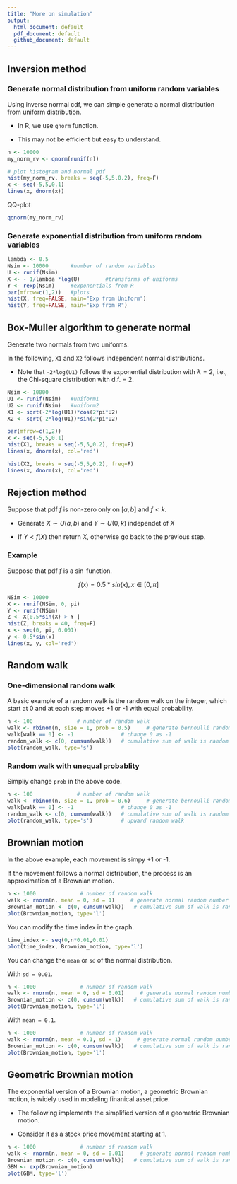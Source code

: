 ```yaml
---
title: "More on simulation"
output: 
  html_document: default
  pdf_document: default
  github_document: default
---
```


## Inversion method

### Generate normal distribution from uniform random variables


Using inverse normal cdf, we can simple generate a normal distribution from uniform distribution.

* In R, we use ```qnorm``` function.

* This may not be efficient but easy to understand.


```r
n <- 10000
my_norm_rv <- qnorm(runif(n))

# plot histogram and normal pdf
hist(my_norm_rv, breaks = seq(-5,5,0.2), freq=F)
x <- seq(-5,5,0.1)
lines(x, dnorm(x))
```

QQ-plot

```r
qqnorm(my_norm_rv)
```


### Generate exponential distribution from uniform random variables

```r
lambda <- 0.5
Nsim <- 10000       #number of random variables
U <- runif(Nsim)
X <- - 1/lambda *log(U)        #transforms of uniforms
Y <- rexp(Nsim)     #exponentials from R
par(mfrow=c(1,2))   #plots
hist(X, freq=FALSE, main="Exp from Uniform")
hist(Y, freq=FALSE, main="Exp from R")
```


## Box-Muller algorithm to generate normal

Generate two normals from two uniforms.

In the following, ```X1``` and ```X2``` follows independent normal distributions.

 * Note that ```-2*log(U1)``` follows the exponential distribution with $\lambda=2$, i.e., the Chi-square distribution with d.f. = 2.
 

```r
Nsim <- 10000
U1 <- runif(Nsim)   #uniform1
U2 <- runif(Nsim)   #uniform2
X1 <- sqrt(-2*log(U1))*cos(2*pi*U2)
X2 <- sqrt(-2*log(U1))*sin(2*pi*U2)

par(mfrow=c(1,2))
x <- seq(-5,5,0.1)
hist(X1, breaks = seq(-5,5,0.2), freq=F)
lines(x, dnorm(x), col='red')

hist(X2, breaks = seq(-5,5,0.2), freq=F)
lines(x, dnorm(x), col='red')
```

## Rejection method

Suppose that pdf $f$ is non-zero only on $[a,b]$ and $f<k$.

* Generate $X \sim U(a,b)$ and $Y \sim U(0,k)$ independet of $X$

* If $Y < f(X)$ then return $X$, otherwise go back to the previous step.

### Example
Suppose that pdf $f$ is a $\sin$ function.

$$f(x) = 0.5*sin(x),  x \in [0,\pi]$$
```r
NSim <- 10000
X <- runif(NSim, 0, pi)
Y <- runif(NSim)
Z <- X[0.5*sin(X) > Y ]
hist(Z, breaks = 40, freq=F)
x <- seq(0, pi, 0.001)
y <- 0.5*sin(x)
lines(x, y, col='red')

```


## Random walk

### One-dimensional random walk
A basic example of a random walk is the random walk on the integer, which start at 0 and at each step moves +1 or -1 with equal probability.

```r
n <- 100              # number of random walk
walk <- rbinom(n, size = 1, prob = 0.5)     # generate bernoulli random number
walk[walk == 0] <- -1               # change 0 as -1
random_walk <- c(0, cumsum(walk))   # cumulative sum of walk is random walk, starting at zero
plot(random_walk, type='s')
```

### Random walk with unequal probablity


Simpliy change ```prob``` in the above code.

```r
n <- 100              # number of random walk
walk <- rbinom(n, size = 1, prob = 0.6)     # generate bernoulli random number
walk[walk == 0] <- -1               # change 0 as -1
random_walk <- c(0, cumsum(walk))   # cumulative sum of walk is random walk, starting at zero
plot(random_walk, type='s')         # upward random walk
```

## Brownian motion

In the above example, each movement is simpy +1 or -1.

If the movement follows a normal distribution, the process is an approximation of a Brownian motion.

```r
n <- 1000              # number of random walk
walk <- rnorm(n, mean = 0, sd = 1)     # generate normal random number
Brownian_motion <- c(0, cumsum(walk))   # cumulative sum of walk is random walk, starting at zero
plot(Brownian_motion, type='l')
```

You can modify the time index in the graph.
```r
time_index <- seq(0,n*0.01,0.01)
plot(time_index, Brownian_motion, type='l')
```


You can change the ```mean``` or ```sd``` of the normal distribution.

With ```sd = 0.01```.
```r
n <- 1000              # number of random walk
walk <- rnorm(n, mean = 0, sd = 0.01)     # generate normal random number
Brownian_motion <- c(0, cumsum(walk))   # cumulative sum of walk is random walk, starting at zero
plot(Brownian_motion, type='l')
```

With ```mean = 0.1```.

```r
n <- 1000              # number of random walk
walk <- rnorm(n, mean = 0.1, sd = 1)     # generate normal random number
Brownian_motion <- c(0, cumsum(walk))   # cumulative sum of walk is random walk, starting at zero
plot(Brownian_motion, type='l')
```

## Geometric Brownian motion

The exponential version of a Brownian motion, a geometric Brownian motion, is widely used in modeling finanical asset price.

* The following implements the simplified version of a geometric Brownian motion.

* Consider it as a stock price movement starting at 1.

```r
n <- 1000              # number of random walk
walk <- rnorm(n, mean = 0, sd = 0.01)     # generate normal random number
Brownian_motion <- c(0, cumsum(walk))   # cumulative sum of walk is random walk, starting at zero
GBM <- exp(Brownian_motion)
plot(GBM, type='l')
```




